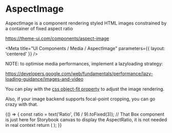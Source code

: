 
# AspectImage

AspectImage is a component rendering styled HTML images constrained by a container of fixed aspect ratio

https://theme-ui.com/components/aspect-image

<Meta title="UI Components / Media / AspectImage" parameters={{ layout: 'centered' }} />

NOTE: to optimise media performances, implement a lazyloading strategy:

https://developers.google.com/web/fundamentals/performance/lazy-loading-guidance/images-and-video

You can play with the [css object-fit property](https://developer.mozilla.org/docs/Web/CSS/object-fit) to adjust the image rendering.

Also, if your image backend supports focal-point cropping, you can go crazy with that.

<Canvas>
  <Story name="Default">
    {() => {
      const ratio = text('Ratio', (16 / 9).toFixed(3));
      // That Box component is just here for Storybook canvas to display the AspectRatio, it is not needed in real context
      return (
        <Box
          sx={{
            width: number('Width', 720),
            maxWidth: '100%',
          }}
        >
          <AspectImage
            ratio={ratio}
            src={text('Src', `https://picsum.photos/${1080 * parseInt(ratio) - 360}/1080`)}
            alt={text('Alt', 'Placeholder')}
            sx={{
              objectFit: select(
                'CSS object-fit',
                ['fill', 'cover', 'contain', 'scale-down', 'none'],
                'cover',
              ),
            }}
          />
        </Box>
      );
    }}
  </Story>
</Canvas>
